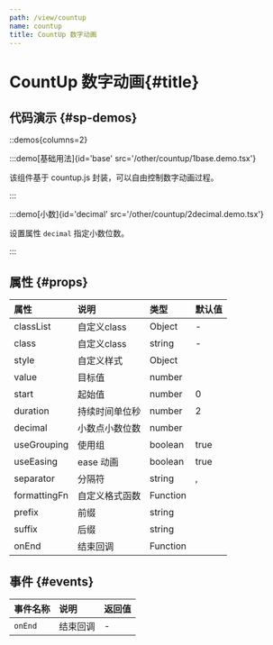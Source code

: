 ```yaml
---
path: /view/countup
name: countup
title: CountUp 数字动画
---
```


<div class="sys-ctx-main-left">

# CountUp 数字动画\{#title\}

## 代码演示 \{#sp-demos\}

::demos{columns=2}

:::demo[基础用法]{id='base' src='/other/countup/1base.demo.tsx'}

该组件基于 countup.js 封装，可以自由控制数字动画过程。

:::


:::demo[小数]{id='decimal' src='/other/countup/2decimal.demo.tsx'}

设置属性 `decimal` 指定小数位数。

:::




## 属性 \{#props\}

| 属性 | 说明 | 类型 | 默认值 |
| :--- | :---- | :--- | :--- |
|classList|自定义class|Object|-|
|class|自定义class|string|-|
|style|自定义样式|Object||
|value|目标值|number||
|start|起始值|number|0|
|duration|持续时间单位秒|number|2|
|decimal|小数点小数位数|number||
|useGrouping|使用组|boolean|true|
|useEasing|ease 动画|boolean|true|
|separator|分隔符|string|,|
|formattingFn|自定义格式函数|Function||
|prefix|前缀|string||
|suffix|后缀|string||
|onEnd|结束回调|Function||


## 事件 \{#events\}

| 事件名称 | 说明 | 返回值|
| :--- | :---- | :--- |
|`onEnd`|结束回调|-|

</div>

